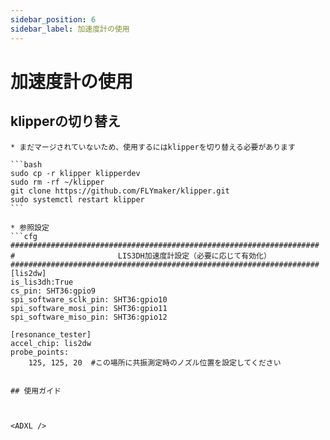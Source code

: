 ```yaml
---
sidebar_position: 6
sidebar_label: 加速度計の使用
---
```


# 加速度計の使用


## klipperの切り替え

    * まだマージされていないため、使用するにはklipperを切り替える必要があります

    ```bash
    sudo cp -r klipper klipperdev
    sudo rm -rf ~/klipper
    git clone https://github.com/FLYmaker/klipper.git
    sudo systemctl restart klipper
    ```

    * 参照設定
    ```cfg
    #####################################################################
    #                       LIS3DH加速度計設定（必要に応じて有効化）
    #####################################################################
    [lis2dw]
    is_lis3dh:True
    cs_pin: SHT36:gpio9
    spi_software_sclk_pin: SHT36:gpio10
    spi_software_mosi_pin: SHT36:gpio11
    spi_software_miso_pin: SHT36:gpio12

    [resonance_tester]
    accel_chip: lis2dw
    probe_points:
        125, 125, 20  #この場所に共振測定時のノズル位置を設定してください


```

## 使用ガイド



<ADXL />